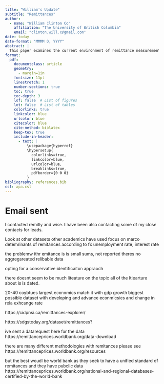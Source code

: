 ```yaml
---
title: "William's Update"
subtitle: "Remittances"
author: 
  - name: "William Clinton Co"
    affiliation: "The University of British Columbia"
    email: "clinton.will.c@gmail.com"
date: today
date-format: "MMMM D, YYYY"
abstract: |
  This paper examines the current environment of remittance measurement, identifying key literature and data sources while also addressing topics discussed during William and Michael's meeting on July 24, 2025.
format:
  pdf:
    documentclass: article
    geometry: 
      - margin=1in
    fontsize: 11pt
    linestretch: 1
    number-sections: true
    toc: true
    toc-depth: 3
    lof: false  # List of figures
    lot: false  # List of tables
    colorlinks: true
    linkcolor: blue
    urlcolor: blue
    citecolor: blue
    cite-method: biblatex
    keep-tex: true
    include-in-header:
      - text: |
          \usepackage{hyperref}
          \hypersetup{
            colorlinks=true,
            linkcolor=blue,
            urlcolor=blue,
            breaklinks=true,
            pdfborder={0 0 0}
          }
bibliography: references.bib
csl: apa.csl
---
```


# Email sent

I contacted remitly and wise. I have been also contacting some of my close contacts for leads. 

Look at other datasets other academics have used 
focus on marco
detemrinants of remitances according to fx unemployment rate, interest rate

the problemw ithr emitance is is small sums, not reported theres no aggregareated relibable data

opting for a conservative identificaiton appraoch

there doesnt seem to be much liteature on the topic all of the ltiearture about is is dated.

20-40 coybtues largest economics 
match it with gdp growth 
biggest possible dataset 
with developing and advance econmicsies 
and change in rela exhcange rate



https://cidpnsi.ca/remittances-explorer/

https://sdgstoday.org/dataset/remittances?

ive sent a datarequest here for the data https://remittanceprices.worldbank.org/data-download


there are many different methodologies with remitances please see https://remittanceprices.worldbank.org/resources

but the best woudl be world bank as they seek to have a unified standard of remitances and they have pubclic data https://remittanceprices.worldbank.org/national-and-regional-databases-certified-by-the-world-bank